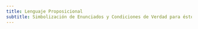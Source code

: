 ```yaml
---
title: Lenguaje Proposicional
subtitle: Simbolización de Enunciados y Condiciones de Verdad para éstos
---
```



<Title title={frontmatter.title} />
<Subtitle content={frontmatter.subtitle} />

La **lógica proposicional** o **lógica de orden cero** es un sistema formal cuyos elementos más simples representan proposiciones, y cuyas constantes lógicas, llamadas conectivas lógicas, representan operaciones sobre proposiciones, capaces de formar otras proposiciones de mayor complejidad. La lógica proposicional trata con sistemas lógicos que carecen de cuantificadores, o variables interpretables como entidades. En lógica proposicional si bien no hay signos para variables de tipo entidad, sí existen signos para variables proposicionales (es decir, que pueden ser interpretadas como proposiciones con un valor de verdad definido), de ahí el nombre proposicional. La lógica proposicional incluye además de variables interpretables como proposiciones simples signos para conectivas lógicas, por lo que dentro de este tipo de lógica puede analizarse la inferencia lógica de proposiciones a partir de proposiciones, pero sin tener en cuenta la estructura interna de las proposiciones más simples.

Considérese el siguiente argumento:

<List
  items={[
    'Mañana es miércoles o mañana es jueves.',
    'Mañana no es jueves.',
    'Por lo tanto, mañana es miércoles.',
  ]}
  type="ol"
/>

Es un argumento válido. Quiere decir que es imposible que las premisas (1) y (2) sean verdaderas y la conclusión (3) falsa.

Sin embargo, a pesar de que el argumento sea válido, esto no quiere decir que la conclusión sea verdadera. En otras palabras, si las premisas son falsas, entonces la conclusión también podría serlo. Pero si las premisas son verdaderas, entonces la conclusión también lo es. La validez del argumento no depende del significado de las expresiones _«mañana es miércoles»_ ni _«mañana es jueves»_, sino de la estructura misma del argumento. Estas premisas podrían cambiarse por otras y el argumento permanecería válido. Por ejemplo:

<List
  items={[
    'Hoy está soleado o está nublado.',
    'Hoy no está nublado.',
    'Por lo tanto, hoy está soleado.',
  ]}
  type="ol"
/>

La validez de los dos argumentos anteriores depende del significado de las expresiones _«o»_ y _«no»_. Si alguna de estas expresiones se cambia por otra, entonces los argumentos podrían dejar de ser válidos. Por ejemplo, considérese el siguiente argumento inválido:

<List
  items={[
    'Ni está soleado ni está nublado.',
    'No está nublado.',
    'Por lo tanto, está soleado.',
  ]}
  type="ol"
/>

Estas expresiones como _«o»_ y _«no»_, de las que depende la validez de los argumentos, se llaman **conectivas lógicas**. En cuanto a expresiones como _«está nublado»_ y _«mañana es jueves»_, lo único que importa de ellas es que tengan un valor de verdad. Es por esto que se las reemplaza por simples letras, cuya intención es simbolizar una expresión con valor de verdad cualquiera. A estas letras se las llama variables proposicionales, y en general se toman del alfabeto latino, empezando por la letra p (de _«proposición»_) luego q, r, s, etc. Es así que los dos
primeros argumentos de esta sección se podrían reescribir así:

<List items={['p o q', 'No q', 'Por lo tanto, p']} type="ol" />

Y el tercer argumento, a pesar de no ser válido, se puede reescribir así:

<List items={['Ni p ni q', 'No q', 'Por lo tanto, p']} type="ol" />

{/* TODO: Hacer un header 2 */}

<Title title="Conectivas logicas" />

A continuación hay una tabla que despliega todas las conectivas lógicas que ocupan a la lógica proposicional, incluyendo ejemplos de su uso en el lenguaje natural y los símbolos que se utilizan para representarlas en lenguaje formal.

<br />
<Tabla
  items={{
    headers: [
      'Conectiva',
      'Expresion en el lenguaje natural',
      'Ejemplo',
      'Simbolo',
    ],
    body: [
      ['Negación', 'no', 'No está lloviendo.', '¬'],
      ['Conjunción', 'y', 'Está lloviendo y está nublado.', '⋀'],
      ['Disyunción', 'o', 'Está lloviendo o está soleado.', '⋁'],
      [
        'Condicional material',
        'si...entonces',
        'Si está soleado, entonces es de día.',
        '→',
      ],
      [
        'Bicondicional',
        'si y sólo si',
        'Está nublado si y sólo si hay nubes visibles.',
        '↔',
      ],
      [
        'Disyunción opuesta',
        'ni... ni',
        'Ni está soleado ni está nublado.',
        '↓',
      ],
      [
        'Disyunción exclusiva',
        'o bien... o bien',
        'O bien está soleado, o bien está nublado.',
        '↮',
      ],
    ],
  }}
/>
<br />
En la lógica proposicional, las conectivas lógicas se tratan como funciones de verdad.
Es decir, como funciones que toman conjuntos de valores de verdad y devuelven valores
de verdad. Por ejemplo, la conectiva lógica _«no»_ es una función que si toma el
valor de verdad V, devuelve F, y si toma el valor de verdad F, devuelve V. Por lo
tanto, si se aplica la función «no» a una letra que represente una proposición falsa,
el resultado será algo verdadero. Si es falso que «está lloviendo», entonces será
verdadero que «no está lloviendo». El significado de las conectivas lógicas no es
nada más que su comportamiento como funciones de verdad. Cada conectiva lógica se
distingue de las otras por los valores de verdad que devuelve frente a las distintas
combinaciones de valores de verdad que puede recibir. Esto quiere decir que el significado
de cada conectiva lógica puede ilustrarse mediante una tabla que despliegue los valores
de verdad que la función devuelve frente a todas las combinaciones posibles de valores
de verdad que puede recibir.

<br />
## Negacion

<Tabla
  items={{
    headers: ['𝟇', '¬𝟇'],
    body: [
      ['F', 'V'],
      ['V', 'F'],
    ],
  }}
/>
<br />
## Conjunción

<Tabla
  items={{
    headers: ['𝟇', '𝝍', '𝟇 ⋀ 𝝍'],
    body: [
      ['V', 'V', 'V'],
      ['F', 'V', 'F'],
      ['V', 'F', 'F'],
      ['F', 'F', 'F'],
    ],
  }}
/>
<br />
## Disyunción

<Tabla
  items={{
    headers: ['𝟇', '𝝍', '𝟇 ⋁ 𝝍'],
    body: [
      ['V', 'V', 'V'],
      ['F', 'V', 'V'],
      ['V', 'F', 'V'],
      ['F', 'F', 'F'],
    ],
  }}
/>
<br />
## Condicional

<Tabla
  items={{
    headers: ['𝟇', '𝝍', '𝟇 → 𝝍'],
    body: [
      ['V', 'V', 'V'],
      ['F', 'V', 'V'],
      ['V', 'F', 'F'],
      ['F', 'F', 'V'],
    ],
  }}
/>
<br />
## Bicondicional

<Tabla
  items={{
    headers: ['𝟇', '𝝍', '𝟇 ↔ 𝝍'],
    body: [
      ['V', 'V', 'V'],
      ['F', 'V', 'F'],
      ['V', 'F', 'F'],
      ['F', 'F', 'V'],
    ],
  }}
/>
<br />
## Disyunción exclusiva

<Tabla
  items={{
    headers: ['𝟇', '𝝍', '𝟇 ↮ 𝝍'],
    body: [
      ['V', 'V', 'F'],
      ['F', 'V', 'V'],
      ['V', 'F', 'V'],
      ['F', 'F', 'F'],
    ],
  }}
/>
<br />

# Límites de la lógica proposicional

La maquinaria de la lógica proposicional permite formalizar y teorizar sobre la validez de una gran cantidad de argumentos. Sin embargo, también existen argumentos que son intuitivamente válidos, pero cuya validez no se puede probar por la lógica proposicional. Por ejemplo, considérese el siguiente argumento:

<List
  items={[
    'Todos los hombres son mortales.',
    'Sócrates es un hombre.',
    'Por lo tanto, Sócrates es mortal.',
  ]}
  type="ol"
/>

Como este argumento no contiene ninguna de las conectivas «no», «y», «o», etc., según la lógica proposicional, su formalización será la siguiente:

<List items={['p', 'q', 'Por lo tanto, r']} type="ol" />

Pero esta es una forma de argumento inválida, y eso contradice nuestra intuición de que el argumento es válido. Para teorizar sobre la validez de este tipo de argumentos, se necesita investigar la estructura interna de las variables proposicionales. De esto se ocupa la lógica de primer orden. Otros sistemas formales permiten teorizar sobre otros tipos de argumentos. Por ejemplo la lógica de segundo orden, la lógica modal y la lógica temporal.

<Title title="Semantica" />

Una interpretación para un sistema de lógica proposicional es una asignación de valores de verdad para cada variable proposicional, sumada a la asignación usual de significados para los operadores lógicos. A cada variable proposicional se le asigna uno de dos posibles valores de verdad: o V (verdadero) o F (falso). Esto quiere decir que si hay n variables proposicionales en el sistema, el número de interpretaciones distintas es de 2ⁿ.

<br />
Partiendo de esto es posible definir una cantidad de nociones semánticas. Si A y
B son fórmulas cualquiera de un lenguaje L, 𝐫 es un conjunto de fórmulas de L, y
M es una interpretación de L, entonces:{' '}

<List
  items={[
    'A es verdadera bajo la interpretación M si y sólo si M asigna el valor de verdad V a A.',
    'A es falsa bajo la interpretación M si y sólo si M asigna el valor de verdad F a A.',
    'A es una tautología (o una verdad lógica) si y sólo si para toda interpretación M, M asigna el valor de verdad V a A.',
    'A es una contradicción si y sólo si para toda interpretación M, M asigna el valor de verdad F a A.',
    'A es satisfacible (o consistente) si y sólo si existe al menos una interpretación M que asigne el valor de verdad V a A.',
    '𝐫 es consistente si y sólo si existe al menos una interpretación que haga verdaderas a todas las fórmulas en 𝐫.',
    'A es una consecuencia semántica de un conjunto de fórmulas 𝐫 si y sólo si no existe interpretación en la que todas las fórmulas que pertenecen a 𝐫 sean verdaderas y A sea falsa. Cuando A es una consecuencia semántica de 𝐫 en un lenguaje L, se escribe: 𝐫 ⊨ L A.',
    'A es una verdad lógica si y sólo si A es una consecuencia semántica del conjunto vacío. Cuando A es una verdad lógica de un lenguaje L, se escribe: ⊨ L A.',
  ]}
/>
